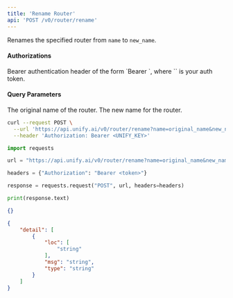 ```yaml
---
title: 'Rename Router'
api: 'POST /v0/router/rename'
---
```

Renames the specified router from `name` to `new_name`.

#### Authorizations

<ParamField header="Authorization" type="string" required="true">
  Bearer authentication header of the form `Bearer <token>`, where `<token>` is your auth token.
</ParamField>

#### Query Parameters

<ParamField query="name" type="string" required="true">
The original name of the router.
</ParamField>

<ParamField query="new_name" type="string" required="true">
The new name for the router.
</ParamField>

<RequestExample>

```bash cURL
curl --request POST \
  --url 'https://api.unify.ai/v0/router/rename?name=original_name&new_name=new_name' \
  --header 'Authorization: Bearer <UNIFY_KEY>'
```

```python Python
import requests

url = "https://api.unify.ai/v0/router/rename?name=original_name&new_name=new_name"

headers = {"Authorization": "Bearer <token>"}

response = requests.request("POST", url, headers=headers)

print(response.text)
```

</RequestExample>
<ResponseExample>

```json 200
{}
```

```json 422
{
    "detail": [
        {
            "loc": [
                "string"
            ],
            "msg": "string",
            "type": "string"
        }
    ]
}
```

</ResponseExample>
